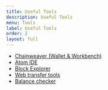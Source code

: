 ```yaml
---
title: Useful Tools
description: Useful Tools
menu: Tools
label: Useful Tools
order: 2
layout: full
---
```


- [Chainweaver (Wallet & Workbench)](../basics/chainweaver/chainweaver-user-guide)
- [Atom IDE](/learn-pact/beginner/atom-sdk)
- [Block Explorer](https://explorer.chainweb.com/mainnet)
- [Web transfer tools](https://transfer.chainweb.com)
- [Balance checker](https://balance.chainweb.com)
